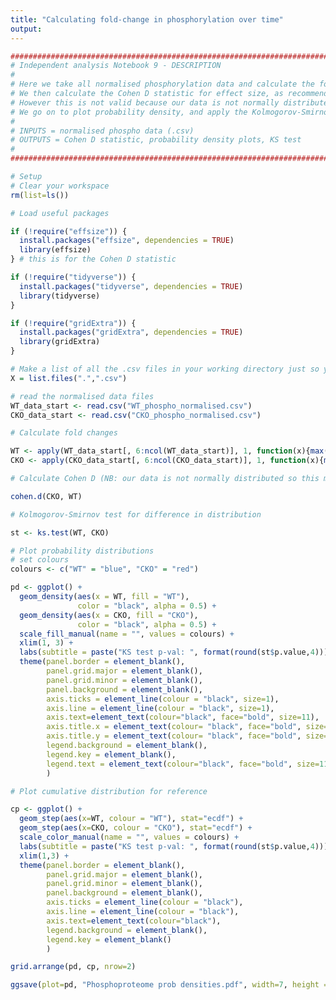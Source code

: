 ---
title: "Calculating fold-change in phosphorylation over time"
output:
---

```{r}
#######################################################################################################################################
# Independent analysis Notebook 9 - DESCRIPTION
#
# Here we take all normalised phosphorylation data and calculate the fold-change between maximum and minimum values.
# We then calculate the Cohen D statistic for effect size, as recommended by Reviewer 1.
# However this is not valid because our data is not normally distributed.
# We go on to plot probability density, and apply the Kolmogorov-Smirnov test, clearly illustrating a difference in distribution.
#
# INPUTS = normalised phospho data (.csv)
# OUTPUTS = Cohen D statistic, probability density plots, KS test
# 
#######################################################################################################################################
```

```{r}
# Setup
# Clear your workspace
rm(list=ls())

# Load useful packages

if (!require("effsize")) {
  install.packages("effsize", dependencies = TRUE)
  library(effsize)
} # this is for the Cohen D statistic

if (!require("tidyverse")) {
  install.packages("tidyverse", dependencies = TRUE)
  library(tidyverse)
} 

if (!require("gridExtra")) {
  install.packages("gridExtra", dependencies = TRUE)
  library(gridExtra)
}

# Make a list of all the .csv files in your working directory just so you can see what's going on
X = list.files(".",".csv")

# read the normalised data files
WT_data_start <- read.csv("WT_phospho_normalised.csv")
CKO_data_start <- read.csv("CKO_phospho_normalised.csv")

```

```{r}
# Calculate fold changes

WT <- apply(WT_data_start[, 6:ncol(WT_data_start)], 1, function(x){max(x)/min(x)})
CKO <- apply(CKO_data_start[, 6:ncol(CKO_data_start)], 1, function(x){max(x)/min(x)})

```

```{r}
# Calculate Cohen D (NB: our data is not normally distributed so this may not be valid)

cohen.d(CKO, WT)

```

```{r}
# Kolmogorov-Smirnov test for difference in distribution

st <- ks.test(WT, CKO)

# Plot probability distributions
# set colours
colours <- c("WT" = "blue", "CKO" = "red")

pd <- ggplot() +
  geom_density(aes(x = WT, fill = "WT"),
               color = "black", alpha = 0.5) +
  geom_density(aes(x = CKO, fill = "CKO"),
               color = "black", alpha = 0.5) +
  scale_fill_manual(name = "", values = colours) +
  xlim(1, 3) +
  labs(subtitle = paste("KS test p-val: ", format(round(st$p.value,4))), y="Probability density", x="Fold Change") +
  theme(panel.border = element_blank(),
        panel.grid.major = element_blank(),
        panel.grid.minor = element_blank(),
        panel.background = element_blank(),
        axis.ticks = element_line(colour = "black", size=1),
        axis.line = element_line(colour = "black", size=1),
        axis.text=element_text(colour="black", face="bold", size=11),
        axis.title.x = element_text(colour= "black", face="bold", size=12),
        axis.title.y = element_text(colour= "black", face="bold", size=12),
        legend.background = element_blank(),
        legend.key = element_blank(),
        legend.text = element_text(colour="black", face="bold", size=11)
        )

# Plot cumulative distribution for reference 

cp <- ggplot() +
  geom_step(aes(x=WT, colour = "WT"), stat="ecdf") + 
  geom_step(aes(x=CKO, colour = "CKO"), stat="ecdf") + 
  scale_color_manual(name = "", values = colours) +
  labs(subtitle = paste("KS test p-val: ", format(round(st$p.value,4))), y="Cumulative probability", x="Fold Change") +
  xlim(1,3) +
  theme(panel.border = element_blank(),
        panel.grid.major = element_blank(),
        panel.grid.minor = element_blank(),
        panel.background = element_blank(),
        axis.ticks = element_line(colour = "black"),
        axis.line = element_line(colour = "black"),
        axis.text=element_text(colour="black"),
        legend.background = element_blank(),
        legend.key = element_blank()
        )

grid.arrange(pd, cp, nrow=2)

ggsave(plot=pd, "Phosphoproteome prob densities.pdf", width=7, height = 5)

```